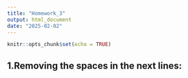```yaml
---
title: "Homework_3"
output: html_document
date: "2025-02-02"
---
```


```r
knitr::opts_chunk$set(echo = TRUE)
```

## 1.Removing the spaces in the next lines:
